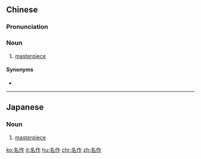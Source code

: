 ==Chinese==
{{zh-forms}}

===Pronunciation===
{{zh-pron
|m=míngzuò
|c=ming4 zok3
|cat=n
}}

===Noun===
{{zh-noun}}

# [[masterpiece]]

====Synonyms====
* {{zh-l|傑作}}

----

==Japanese==
{{ja-kanjitab|めい|さく|yomi=on}}

===Noun===
{{ja-noun|めいさく}}

# [[masterpiece]]

[[ko:名作]]
[[it:名作]]
[[hu:名作]]
[[chr:名作]]
[[zh:名作]]